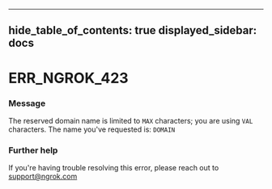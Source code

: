 

---
hide_table_of_contents: true
displayed_sidebar: docs
---


# ERR_NGROK_423

### Message
The reserved domain name is limited to `MAX` characters; you are using `VAL` characters.
The name you've requested is: `DOMAIN`

<ErrorDetails error="err_ngrok_423" />



### Further help
If you're having trouble resolving this error, please reach out to [support@ngrok.com](mailto:support@ngrok.com?subject=Help%20with%20ERR_NGROK_423)


